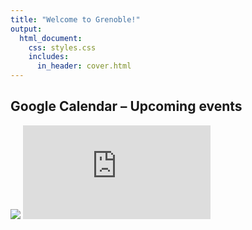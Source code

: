```yaml
---
title: "Welcome to Grenoble!"
output:
  html_document:
    css: styles.css
    includes:
      in_header: cover.html
---
```


## Google Calendar -- Upcoming events

<div class="h_iframe">
<!-- a transparent image is preferable -->
<img class="ratio" src="http://placehold.it/16x9"/>
<iframe src="http://www.youtube.com/embed/WsFWhL4Y84Y" frameborder="0" allowfullscreen></iframe>
</div>